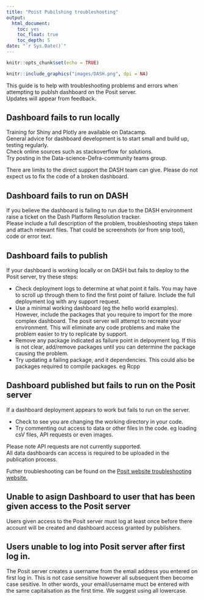 ```yaml
---
title: "Poist Pubilshing troubleshooting"
output:
  html_document:
    toc: yes
    toc_float: true
    toc_depth: 5
date: "`r Sys.Date()`"
---
```


```r
knitr::opts_chunk$set(echo = TRUE)
```

```r
knitr::include_graphics("images/DASH.png", dpi = NA)
```

This guide is to help with troubleshooting problems and errors when attempting to publsh dashboard on the Posit server.  
Updates will appear from feedback.


## Dashboard fails to run locally

Training for Shiny and Plotly are available on Datacamp.  
General advice for dashboard development is to start small and build up, testing regularly.  
Check online sources such as stackoverflow for solutions.  
Try posting in the Data-science-Defra-community teams group.  
  
There are limits to the direct support the DASH team can give.
Please do not expect us to fix the code of a broken dashboard.

## Dashboard fails to run on DASH

If you believe the dashboard is failing to run due to the DASH environment raise a ticket on the Dash Platform 
Resolution tracker.  
Please include a full description of the problem, troubleshooting steps taken and attach relevant files. That could be screenshots (or from snip tool), code or error text.

## Dashboard fails to publish

If your dashboard is working locally or on DASH but fails to deploy to the Posit server, try these steps:

* Check deployment logs to determine at what point it fails. You may have to scroll up through them to find the first point of failure. Include the full deployment log with any support request.
* Use a minimal working dashboard (eg the hello world examples). However, include the packages that you require to import for the more complex dashboard. The posit server will attempt to recreate your environment. This will eliminate any code problems and make the problem easier to try to replicate by support.
* Remove any package indicated as failure point in delpoyment log. If this is not clear, add/remove packages until you can determine the package causing the problem.
* Try updating a failing package, and it dependencies. This could also be packages required to compile packages. eg Rcpp



## Dashboard published but fails to run on the Posit server

If a dashboard deployment appears to work but fails to run on the server.

* Check to see you are changing the working directory in your code.
* Try commenting out access to data or other files in the code. eg loading csV files, API requests or even images.

Please note API requests are not currently supported.  
All data dashboards can access is required to be uploaded in the publication process.

Futher troubleshooting can be found on the [Posit website troubleshooting website.]('https://docs.posit.co/connect/user/troubleshooting/')

## Unable to asign Dashboard to user that has been given access to the Posit server

Users given access to the Posit server must log at least once before there account will be created and dashboard access granted by publishers.

## Users unable to log into Posit server after first log in.

The Posit server creates a username from the email address you entered on first log in. This is not case sensitive however all subsequent then become case sesitive. In other words, your email/username muct be entered with the same capitalsation as the first time. We suggest using all lowercase.